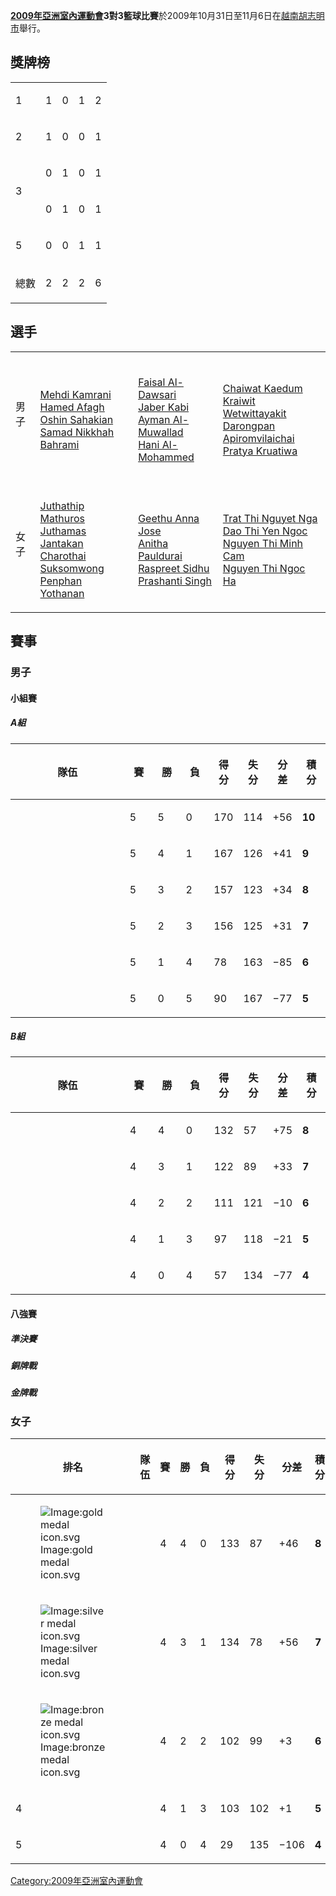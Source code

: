 {{unreferenced|time=2011-06-25T16:34:25+00:00}}
'''[[2009年亞洲室內運動會|2009年亞洲室內運動會]]3對3籃球比賽'''於2009年10月31日至11月6日在[[越南|越南]][[胡志明市|胡志明市]]舉行。


==獎牌榜==
 {| {{RankedMedalTable|nation-width=200px}}
|-
| 1 ||align=left| {{THA}} || 1 || 0 || 1 || 2
|-
| 2 ||align=left| {{IRI}} || 1 || 0 || 0 || 1
|-
| rowspan=2|3 ||align=left| {{IND}} || 0 || 1 || 0 || 1
|-
| align=left| {{KSA}} || 0 || 1 || 0 || 1
|-
| 5 ||align=left| {{VIE}} || 0 || 0 || 1 || 1
|- 
!colspan=2| 總數 || 2 || 2 || 2 || 6
|}

==選手==
{|{{MedalistTable|type=項目}}
|-
|男子
|valign=top|{{IRI}}<br />[[Mehdi_Kamrani|Mehdi Kamrani]]<br />[[Hamed_Afagh|Hamed Afagh]]<br />[[Oshin_Sahakian|Oshin Sahakian]]<br />[[Samad_Nikkhah_Bahrami|Samad Nikkhah Bahrami]]
|valign=top|{{KSA}}<br />[[Faisal_Al-Dawsari|Faisal Al-Dawsari]]<br />[[Jaber_Kabi|Jaber Kabi]]<br />[[Ayman_Al-Muwallad|Ayman Al-Muwallad]]<br />[[Hani_Al-Mohammed|Hani Al-Mohammed]]
|valign=top|{{THA}}<br />[[Chaiwat_Kaedum|Chaiwat Kaedum]]<br />[[Kraiwit_Wetwittayakit|Kraiwit Wetwittayakit]]<br />[[Darongpan_Apiromvilaichai|Darongpan Apiromvilaichai]]<br />[[Pratya_Kruatiwa|Pratya Kruatiwa]]
|-
|女子
|valign=top|{{THA}}<br />[[Juthathip_Mathuros|Juthathip Mathuros]]<br />[[Juthamas_Jantakan|Juthamas Jantakan]]<br />[[Charothai_Suksomwong|Charothai Suksomwong]]<br />[[Penphan_Yothanan|Penphan Yothanan]]
|valign=top|{{IND}}<br />[[Geethu_Anna_Jose|Geethu Anna Jose]]<br />[[Anitha_Pauldurai|Anitha Pauldurai]]<br />[[Raspreet_Sidhu|Raspreet Sidhu]]<br />[[Prashanti_Singh|Prashanti Singh]]
|valign=top|{{VIE}}<br />[[Trat_Thi_Nguyet_Nga|Trat Thi Nguyet Nga]]<br />[[Dao_Thi_Yen_Ngoc|Dao Thi Yen Ngoc]]<br />[[Nguyen_Thi_Minh_Cam|Nguyen Thi Minh Cam]]<br />[[Nguyen_Thi_Ngoc_Ha|Nguyen Thi Ngoc Ha]]
|}

==賽事==
=== 男子 ===
==== 小組賽 ====
=====  A組 =====
{| class="wikitable" style="text-align: center;"
|-
!width=180|隊伍
!width=30|賽
!width=30|勝
!width=30|負
!width=30|得分
!width=30|失分
!width=30|分差
!width=30|積分
|- align=center bgcolor="ccffcc"
|style="text-align:left;"|{{bk|THA}}
|5||5||0||170||114||+56||'''10'''
|- align=center bgcolor="ccffcc"
|style="text-align:left;"|{{bk|IND}}
|5||4||1||167||126||+41||'''9'''
|- align=center 
|style="text-align:left;"|{{bk|KUW}}
|5||3||2||157||123||+34||'''8'''
|- align=center 
|style="text-align:left;"|{{bk|JOR}}
|5||2||3||156||125||+31||'''7'''
|- align=center 
|style="text-align:left;"|{{bk|NEP}}
|5||1||4||78||163||−85||'''6'''
|- align=center 
|style="text-align:left;"|{{bk|QAT}}
|5||0||5||90||167||−77||'''5'''
|}

{{basketballbox |date=10月31日 |place=[[胡志明市|胡志明市]][[Lanh_Binh_Thang_Gymnasium|Lanh Binh Thang Gymnasium]] |time=16:45|bg=#eee
|teamA= '''{{bk-rt|THA}}'''|scoreA='''34'''
|teamB= {{bk|JOR}}|scoreB=29
|points1=[[Darongpan_Apiromvilaichai|Apiromvilaichai]], [[Pratya_Kruatiwa|Kruatiwa]] 13 |points2= [[Abdullah_Abu-Qoura|Abu-Qoura]] 15
}}
{{basketballbox |date=10月31日 |place=[[胡志明市|胡志明市]][[Lanh_Binh_Thang_Gymnasium|Lanh Binh Thang Gymnasium]] |time=19:45
|teamA= {{bk-rt|QAT}}|scoreA=16
|teamB= '''{{bk|IND}}'''|scoreB='''34'''
|points1=[[Mansour_Atif|Atif]] 12 |points2= [[Hareesh_Koroth|Koroth]] 22
}}
{{basketballbox |date=10月31日 |place=[[胡志明市|胡志明市]][[Lanh_Binh_Thang_Gymnasium|Lanh Binh Thang Gymnasium]] |time=20:30|bg=#eee
|teamA= {{bk-rt|NEP}}|scoreA=9
|teamB= '''{{bk|KUW}}'''|scoreB='''34'''
|points1=[[Bipendra_Maharjan|B. Maharjan]] 3 |points2= [[Abdullah_Al-Sarraf|Al-Sarraf]] 21
}}
{{basketballbox|date=11月1日|place=[[胡志明市|胡志明市]][[Lanh_Binh_Thang_Gymnasium|Lanh Binh Thang Gymnasium]] |time=18:00
|teamA= '''{{bk-rt|THA}}'''|scoreA='''34'''
|teamB= {{bk|IND}}|scoreB=32
|points1=[[Pratya_Kruatiwa|Kruatiwa]] 19 |points2= [[Vishesh_Bhriguvanshi|Bhriguvanshi]] 16
}}
{{basketballbox|date=11月1日|place=[[胡志明市|胡志明市]][[Lanh_Binh_Thang_Gymnasium|Lanh Binh Thang Gymnasium]] |time=18:45|bg=#eee
|teamA= {{bk-rt|NEP}}|scoreA=11
|teamB= '''{{bk|JOR}}'''|scoreB='''33'''
|points1=[[Sadhish_Pradhan|Pradhan]] 7 |points2= [[Ali_Jamal_Zaghab|Zaghab]] 16
}}
{{basketballbox|date=11月1日|place=[[胡志明市|胡志明市]][[Lanh_Binh_Thang_Gymnasium|Lanh Binh Thang Gymnasium]] |time=19:30
|teamA= {{bk-rt|QAT}}|scoreA=18
|teamB= '''{{bk|KUW}}'''|scoreB='''33'''
|points1=[[Mansour_Atif|Atif]] 13 |points2= [[Abdullah_Al-Sarraf|Al-Sarraf]] 12
}}
{{basketballbox |date=11月2日 |place=[[胡志明市|胡志明市]][[Lanh_Binh_Thang_Gymnasium|Lanh Binh Thang Gymnasium]] |time=19:30|bg=#eee
|teamA= '''{{bk-rt|THA}}'''|scoreA='''35'''
|teamB= {{bk|NEP}}|scoreB=11
|points1=[[Chaiwat_Kaedum|Kaedum]] 12 |points2= [[Sadhish_Pradhan|Pradhan]] 6
}}
{{basketballbox |date=11月2日 |place=[[胡志明市|胡志明市]][[Lanh_Binh_Thang_Gymnasium|Lanh Binh Thang Gymnasium]] |time=20:15
|teamA= '''{{bk-rt|JOR}}'''|scoreA='''33'''
|teamB= {{bk|QAT}}|scoreB=13
|points1=[[Abdullah_Abu-Qoura|Abu-Qoura]] 15 |points2= [[Mansour_Atif|Atif]] 9
}}
{{basketballbox |date=11月2日 |place=[[胡志明市|胡志明市]][[Lanh_Binh_Thang_Gymnasium|Lanh Binh Thang Gymnasium]] |time=21:00|bg=#eee
|teamA= {{bk-rt|KUW}}|scoreA=30
|teamB= '''{{bk|IND}}'''|scoreB='''34'''
|points1=[[Fahad_Al-Muneer|Al-Muneer]] 12 |points2= [[Talwinderjit_Singh|Singh]] 13
}}
{{basketballbox|date=11月3日 |place=[[胡志明市|胡志明市]][[Lanh_Binh_Thang_Gymnasium|Lanh Binh Thang Gymnasium]] |time=18:00
|teamA= {{bk-rt|JOR}}|scoreA=29
|teamB= '''{{bk|KUW}}'''|scoreB='''33'''
|points1=[[Ali_Jamal_Zaghab|Zaghab]] 13 |points2= [[Fahad_Al-Muneer|Al-Muneer]] 16
}}
{{basketballbox|date=11月3日 |place=[[胡志明市|胡志明市]][[Lanh_Binh_Thang_Gymnasium|Lanh Binh Thang Gymnasium]] |time=18:45|bg=#eee
|teamA= '''{{bk-rt|THA}}'''|scoreA='''34'''
|teamB= {{bk|QAT}}|scoreB=15
|points1=[[Pratya_Kruatiwa|Kruatiwa]] 13 |points2= [[Mansour_Atif|Atif]] 9
}}
{{basketballbox|date=11月3日 |place=[[胡志明市|胡志明市]][[Lanh_Binh_Thang_Gymnasium|Lanh Binh Thang Gymnasium]] |time=19:30
|teamA= {{bk-rt|NEP}}|scoreA=14
|teamB= '''{{bk|IND}}'''|scoreB='''33'''
|points1=[[Bikram_Joshi|Joshi]], [[Sadhish_Pradhan|Pradhan]] 6 |points2= [[Dinesh_Comibatore|Comibatore]] 11
}}
{{basketballbox |date=11月4日 |place=[[胡志明市|胡志明市]][[Lanh_Binh_Thang_Gymnasium|Lanh Binh Thang Gymnasium]] |time=19:30|bg=#eee
|teamA= {{bk-rt|JOR}}|scoreA=32
|teamB= '''{{bk|IND}}'''|scoreB='''34'''
|points1=[[Ali_Jamal_Zaghab|Zaghab]] 15 |points2= [[Vishesh_Bhriguvanshi|Bhriguvanshi]] 12
}}
{{basketballbox |date=11月4日 |place=[[胡志明市|胡志明市]][[Lanh_Binh_Thang_Gymnasium|Lanh Binh Thang Gymnasium]] |time=20:15
|teamA= '''{{bk-rt|THA}}'''|scoreA='''33'''
|teamB= {{bk|KUW}}|scoreB=27
|points1=[[Darongpan_Apiromvilaichai|Apiromvilaichai]] 13 |points2= [[Abdulaziz_Mohammad|Mohammad]] 11
}}
{{basketballbox |date=11月4日 |place=[[胡志明市|胡志明市]][[Lanh_Binh_Thang_Gymnasium|Lanh Binh Thang Gymnasium]] |time=21:00|bg=#eee
|teamA= '''{{bk-rt|NEP}}'''|scoreA='''33'''
|teamB= {{bk|QAT}}|scoreB=28
|points1=[[Bipendra_Maharjan|B. Maharjan]] 17 |points2= [[Bader_Tawfeeq|Tawfeeq]] 13
}}

===== B組 =====
{| class="wikitable" style="text-align: center;"
|-
!width=180|隊伍
!width=30|賽
!width=30|勝
!width=30|負
!width=30|得分
!width=30|失分
!width=30|分差
!width=30|積分
|- align=center bgcolor="ccffcc"
|style="text-align:left;"|{{bk|IRI}}
|4||4||0||132||57||+75||'''8'''
|- align=center bgcolor="ccffcc"
|style="text-align:left;"|{{bk|KSA}}
|4||3||1||122||89||+33||'''7'''
|- align=center 
|style="text-align:left;"|{{bk|VIE}}
|4||2||2||111||121||−10||'''6'''
|- align=center 
|style="text-align:left;"|{{bk|UZB}}
|4||1||3||97||118||−21||'''5'''
|- align=center 
|style="text-align:left;"|{{bk|AFG}}
|4||0||4||57||134||−77||'''4'''
|}

{{basketballbox |date=10月31日 |place=[[胡志明市|胡志明市]][[Lanh_Binh_Thang_Gymnasium|Lanh Binh Thang Gymnasium]] |time=16:00|bg=#eee
|teamA= '''{{bk-rt|KSA}}'''|scoreA='''34'''
|teamB= {{bk|AFG}}|scoreB=7
|points1=[[Ayman_Al-Muwallad|Al-Muwallad]] 12 |points2= [[Obaidullah_Arghandiwal|Arghandiwal]] 7
}}
{{basketballbox |date=10月31日 |place=[[胡志明市|胡志明市]][[Lanh_Binh_Thang_Gymnasium|Lanh Binh Thang Gymnasium]] |time=19:00
|teamA= {{bk-rt|UZB}}|scoreA=31
|teamB= '''{{bk|VIE}}'''|scoreB='''34'''
|points1=[[Aleksandr_Kozlov_(basketball)|Kozlov]] 23 |points2= [[Paul_Chong|Chong]] 23
}}
{{basketballbox|date=11月1日 |place=[[胡志明市|胡志明市]][[Lanh_Binh_Thang_Gymnasium|Lanh Binh Thang Gymnasium]] |time=20:15|bg=#eee
|teamA= '''{{bk-rt|IRI}}'''|scoreA='''33'''
|teamB= {{bk|AFG}}|scoreB=6
|points1=[[Samad_Nikkhah_Bahrami|Nikkhah]] 16 |points2= [[Mohammad_Shoaib_Sefatyar|Sefatyar]] 4
}}
{{basketballbox|date=11月1日 |place=[[胡志明市|胡志明市]][[Lanh_Binh_Thang_Gymnasium|Lanh Binh Thang Gymnasium]] |time=21:00
|teamA= '''{{bk-rt|KSA}}'''|scoreA='''31'''
|teamB= {{bk|VIE}}|scoreB=28
|points1=[[Hani_Al-Mohammed|Al-Mohammed]] 14 |points2= [[Trieu_Han_Minh|Trieu H.M.]] 19
}}
{{basketballbox |date=11月2日 |place=[[胡志明市|胡志明市]][[Lanh_Binh_Thang_Gymnasium|Lanh Binh Thang Gymnasium]] |time=18:00|bg=#eee
|teamA= '''{{bk-rt|IRI}}'''|scoreA='''33'''
|teamB= {{bk|KSA}}|scoreB=24
|points1=[[Samad_Nikkhah_Bahrami|Nikkhah]] 21 |points2= [[Hani_Al-Mohammed|Al-Mohammed]] 15
}}
{{basketballbox |date=11月2日 |place=[[胡志明市|胡志明市]][[Lanh_Binh_Thang_Gymnasium|Lanh Binh Thang Gymnasium]] |time=18:45
|teamA= '''{{bk-rt|UZB}}'''|scoreA='''34'''
|teamB= {{bk|AFG}}|scoreB=18
|points1=[[Aleksandr_Kozlov_(basketball)|Kozlov]] 12 |points2= [[Obaidullah_Arghandiwal|Arghandiwal]] 13
}}
{{basketballbox|date=11月3日 |place=[[胡志明市|胡志明市]][[Lanh_Binh_Thang_Gymnasium|Lanh Binh Thang Gymnasium]] |time=20:15|bg=#eee
|teamA= '''{{bk-rt|IRI}}'''|scoreA='''33'''
|teamB= {{bk|UZB}}|scoreB=11
|points1=[[Samad_Nikkhah_Bahrami|Nikkhah]] 19 |points2= [[Aleksandr_Kozlov_(basketball)|Kozlov]] 5
}}
{{basketballbox|date=11月3日 |place=[[胡志明市|胡志明市]][[Lanh_Binh_Thang_Gymnasium|Lanh Binh Thang Gymnasium]] |time=21:00
|teamA= '''{{bk-rt|VIE}}'''|scoreA='''33'''
|teamB= {{bk|AFG}}|scoreB=26
|points1= [[Paul_Chong|Chong]] 13 |points2=[[Obaidullah_Arghandiwal|Arghandiwal]] 17
}}

{{basketballbox |date=11月4日 |place=[[胡志明市|胡志明市]][[Lanh_Binh_Thang_Gymnasium|Lanh Binh Thang Gymnasium]] |time=18:00|bg=#eee
|teamA= {{bk-rt|UZB}}|scoreA=21
|teamB= '''{{bk|KSA}}'''|scoreB='''33'''
|points1=[[Vyacheslav_Denisov|Denisov]] 9 |points2= [[Jaber_Kabi|Kabi]] 14
}}
{{basketballbox |date=11月4日 |place=[[胡志明市|胡志明市]][[Lanh_Binh_Thang_Gymnasium|Lanh Binh Thang Gymnasium]] |time=18:45
|teamA= '''{{bk-rt|IRI}}'''|scoreA='''33'''
|teamB= {{bk|VIE}}|scoreB=16
|points1=[[Samad_Nikkhah_Bahrami|Nikkhah]] 15 |points2= [[Paul_Chong|Chong]] 9
}}

====八強賽====
{{Round4-with third
|RD1=準決賽
|RD2=決賽
|Consol=銅牌戰
<!--Date-Place|Team 1|Score 1|Team 2|Score 2 -->
<!--準決賽  -->
|11月5日|{{bk|THA}}|28|'''{{bk|KSA}}'''|'''34'''
|11月5日|'''{{bk|IRI}}'''|'''33'''|{{bk|IND}}|19
<!--決賽  -->
|11月6日|{{bk|KSA}}|9|'''{{bk|IRI}}'''|'''33'''
<!--third place  -->
|11月6日|'''{{bk|THA}}'''|'''35'''|{{bk|IND}}|27
}}
=====準決賽=====
{{basketballbox|date=11月5日 |place=[[胡志明市|胡志明市]][[Lanh_Binh_Thang_Gymnasium|Lanh Binh Thang Gymnasium]] |time=19:30|bg=#eee
|teamA= {{bk-rt|THA}}|scoreA=28
|teamB= '''{{bk|KSA}}'''|scoreB='''34'''
|points1= [[Pratya_Kruatiwa|Kruatiwa]] 15 |points2=[[Hani_Al-Mohammed|Al-Mohammed]] 15
}}
{{basketballbox|date=11月5日 |place=[[胡志明市|胡志明市]][[Lanh_Binh_Thang_Gymnasium|Lanh Binh Thang Gymnasium]] |time=20:15
|teamA= '''{{bk-rt|IRI}}'''|scoreA='''33'''
|teamB= {{bk|IND}}|scoreB=19
|points1= [[Samad_Nikkhah_Bahrami|Nikkhah]] 23 |points2=[[Vishesh_Bhriguvanshi|Bhriguvanshi]] 11
}}

=====銅牌戰=====
{{basketballbox|date=11月6日 |place=[[胡志明市|胡志明市]][[Lanh_Binh_Thang_Gymnasium|Lanh Binh Thang Gymnasium]] |time=19:00|bg=#eee
|teamA= '''{{bk-rt|THA}}'''|scoreA='''35'''
|teamB= {{bk|IND}}|scoreB=27
|points1= [[Darongpan_Apiromvilaichai|Apiromvilaichai]] 23 |points2=[[Vishesh_Bhriguvanshi|Bhriguvanshi]] 9
}}
=====金牌戰=====
{{basketballbox|date=11月6日 |place=[[胡志明市|胡志明市]][[Lanh_Binh_Thang_Gymnasium|Lanh Binh Thang Gymnasium]] |time=19:45|bg=#eee
|teamA= {{bk-rt|KSA}}|scoreA=9
|teamB= '''{{bk|IRI}}'''|scoreB='''33'''
|points1= [[Ayman_Al-Muwallad|Al-Muwallad]], [[Hani_Al-Mohammed|Al-Mohammed]] 4 |points2=[[Samad_Nikkhah_Bahrami|Nikkhah]] 19
}}

=== 女子 ===
{| class="wikitable" style="text-align: center;"
|-
!width=40|排名
!width=180|隊伍
!width=30|賽
!width=30|勝
!width=30|負
!width=30|得分
!width=30|失分
!width=30|分差
!width=30|積分
|- align=center 
|[[Image:gold_medal_icon.svg|Image:gold medal icon.svg]]
|style="text-align:left;"|{{bkw|THA}}
|4||4||0||133||87||+46||'''8'''
|- align=center 
|[[Image:silver_medal_icon.svg|Image:silver medal icon.svg]]
|style="text-align:left;"|{{bkw|IND}}
|4||3||1||134||78||+56||'''7'''
|- align=center 
|[[Image:bronze_medal_icon.svg|Image:bronze medal icon.svg]]
|style="text-align:left;"|{{bkw|VIE}}
|4||2||2||102||99||+3||'''6'''
|- align=center 
|4
|style="text-align:left;"|{{bkw|JOR}}
|4||1||3||103||102||+1||'''5'''
|- align=center 
|5
|style="text-align:left;"|{{bkw|KUW}}
|4||0||4||29||135||−106||'''4'''
|}

{{basketballbox|date=11月1日|place=[[胡志明市|胡志明市]][[University_of_Sport_Pedagogy|University of Sport Pedagogy]] |time=19:00|bg=#eee
|teamA= {{bkw-rt|KUW}}|scoreA=4
|teamB= '''{{bkw|VIE}}'''|scoreB='''33'''
|points1=[[Eenas_Khali|Khali]] 4 |points2= [[Nguyen_Thi_Ngoc_Ha|Nguyen T.N.H.]] 16
}}
{{basketballbox|date=11月1日|place=[[胡志明市|胡志明市]][[University_of_Sport_Pedagogy|University of Sport Pedagogy]] |time=19:45
|teamA= {{bkw-rt|JOR}}|scoreA=22
|teamB= '''{{bkw|IND}}'''|scoreB='''34'''
|points1=[[Dina_Nasser|D. Nasser]] 13 |points2= [[Geethu_Anna_Jose|Jose]] 27
}}
{{basketballbox|date=11月2日|place=[[胡志明市|胡志明市]][[University_of_Sport_Pedagogy|University of Sport Pedagogy]] |time=19:00|bg=#eee
|teamA= '''{{bkw-rt|THA}}'''|scoreA='''34'''
|teamB= {{bkw|JOR}}|scoreB=18
|points1=[[Juthathip_Mathuros|Mathuros]], [[Juthamas_Jantakan|Jantakan]] 12 |points2= [[Rubi_Habash|Habash]] 9
}}
{{basketballbox|date=11月2日|place=[[胡志明市|胡志明市]][[University_of_Sport_Pedagogy|University of Sport Pedagogy]] |time=19:45
|teamA= '''{{bkw-rt|IND}}'''|scoreA='''33'''
|teamB= {{bkw|VIE}}|scoreB=13
|points1=[[Geethu_Anna_Jose|Jose]] 22 |points2= [[Nguyen_Thi_Ngoc_Ha|Nguyen T.N.H.]] 6
}}
{{basketballbox|date=11月3日 |place=[[胡志明市|胡志明市]][[University_of_Sport_Pedagogy|University of Sport Pedagogy]] |time=19:00|bg=#eee
|teamA= '''{{bkw-rt|THA}}'''|scoreA='''33'''
|teamB= {{bkw|IND}}|scoreB=32
|points1=[[Juthamas_Jantakan|Jantakan]] 13 |points2= [[Geethu_Anna_Jose|Jose]] 16
}}
{{basketballbox|date=11月3日 |place=[[胡志明市|胡志明市]][[University_of_Sport_Pedagogy|University of Sport Pedagogy]] |time=19:45
|teamA= '''{{bkw-rt|JOR}}'''|scoreA='''34'''
|teamB= {{bkw|KUW}}|scoreB=0
|points1=[[Dina_Nasser|D. Nasser]] 17 |points2= 0
}}
{{basketballbox|date=11月4日 |place=[[胡志明市|胡志明市]][[University_of_Sport_Pedagogy|University of Sport Pedagogy]] |time=19:00|bg=#eee
|teamA= {{bkw-rt|KUW}}|scoreA=10
|teamB= '''{{bkw|IND}}'''|scoreB='''35'''
|points1=[[Farah_Al-Ammar|Al-Ammar]] 6 |points2= [[Geethu_Anna_Jose|Jose]] 19
}}
{{basketballbox|date=11月4日 |place=[[胡志明市|胡志明市]][[University_of_Sport_Pedagogy|University of Sport Pedagogy]] |time=19:45
|teamA= '''{{bkw-rt|THA}}'''|scoreA='''33'''
|teamB= {{bkw|VIE}}|scoreB=22
|points1=[[Juthamas_Jantakan|Jantakan]] 25 |points2= [[Nguyen_Thi_Ngoc_Ha|Nguyen T.N.H.]] 14
}}
{{basketballbox|date=11月5日 |place=[[胡志明市|胡志明市]][[University_of_Sport_Pedagogy|University of Sport Pedagogy]] |time=19:00|bg=#eee
|teamA= {{bkw-rt|JOR}}|scoreA=29
|teamB= '''{{bkw|VIE}}'''|scoreB='''34'''
|points1=[[Dina_Halasah|Halasah]] 16 |points2= [[Trat_Thi_Nguyet_Nga|Trat T.N.N.]] 22
}}
{{basketballbox|date=11月5日 |place=[[胡志明市|胡志明市]][[University_of_Sport_Pedagogy|University of Sport Pedagogy]] |time=20:00
|teamA= '''{{bkw-rt|THA}}'''|scoreA='''33'''
|teamB= {{bkw|KUW}}|scoreB=15
|points1=[[Charothai_Suksomwong|Suksomwong]] 15 |points2= [[Farah_Al-Ammar|Al-Ammar]] 9
}}


{{2009年亞洲室內運動會項目}}
[[Category:2009年亞洲室內運動會|Category:2009年亞洲室內運動會]]